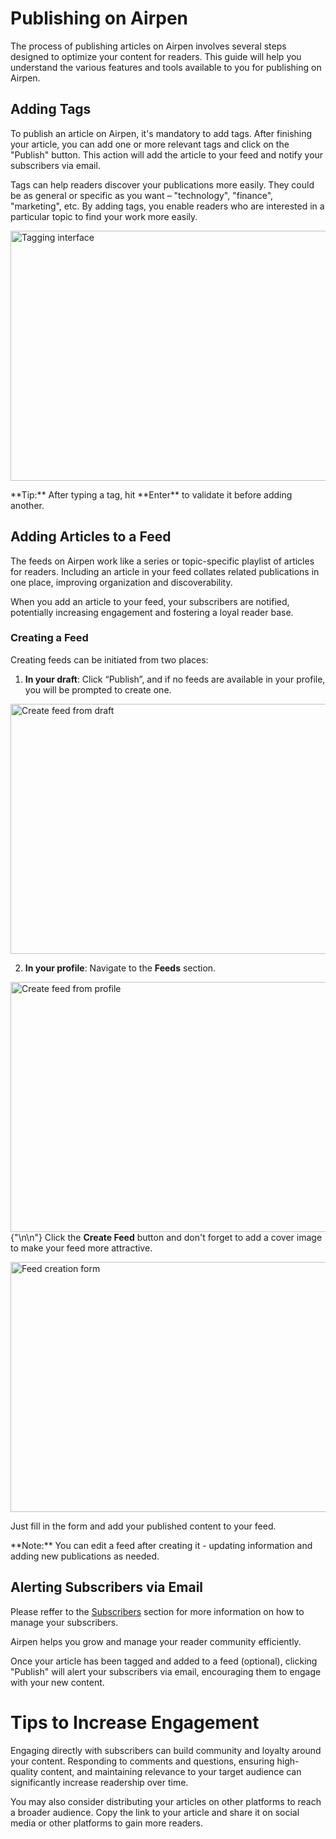 
# **Publishing on Airpen**

The process of publishing articles on Airpen involves several steps designed to optimize your content for readers. This guide will help you understand the various features and tools available to you for publishing on Airpen.

## **Adding Tags**

To publish an article on Airpen, it's mandatory to add tags. After finishing your article, you can add one or more relevant tags and click on the "Publish" button. This action will add the article to your feed and notify your subscribers via email.

Tags can help readers discover your publications more easily. They could be as general or specific as you want – "technology", "finance", "marketing", etc. By adding tags, you enable readers who are interested in a particular topic to find your work more easily.

<Image
  src="/images/Publish/tags.png"
  alt="Tagging interface"
  width="1200"
  height="400"
/>

<Callout>
  **Tip:** After typing a tag, hit **Enter** to validate it before adding
  another.
</Callout>

## **Adding Articles to a Feed**

The feeds on Airpen work like a series or topic-specific playlist of articles for readers. Including an article in your feed collates related publications in one place, improving organization and discoverability.

When you add an article to your feed, your subscribers are notified, potentially increasing engagement and fostering a loyal reader base.

### **Creating a Feed**

Creating feeds can be initiated from two places:

1. **In your draft**: Click “Publish”, and if no feeds are available in your profile, you will be prompted to create one.

<Image
  src="/images/Publish/create_feed.png"
  alt="Create feed from draft"
  width="1200"
  height="400"
/>

2. **In your profile**: Navigate to the **Feeds** section.

<Image
  src="/images/Publish/create_feed_2.png"
  alt="Create feed from profile"
  width="1200"
  height="400"
/>
{"\n\n"}
Click the **Create Feed** button and don't forget to add a cover image to make
your feed more attractive.

<Image
  src="/images/Publish/create_feed_form.png"
  alt="Feed creation form"
  width="1200"
  height="400"
/>

Just fill in the form and add your published content to your feed.

<Callout>
  **Note:** You can edit a feed after creating it - updating information and
  adding new publications as needed.
</Callout>

## **Alerting Subscribers via Email**

<Callout> Please reffer to the <a href="/manage-your-audience/subscribers">Subscribers</a> section for more information on how to manage your subscribers.</Callout>

Airpen helps you grow and manage your reader community efficiently.

Once your article has been tagged and added to a feed (optional), clicking "Publish" will alert your subscribers via email, encouraging them to engage with your new content.

# **Tips to Increase Engagement**

Engaging directly with subscribers can build community and loyalty around your content. Responding to comments and questions, ensuring high-quality content, and maintaining relevance to your target audience can significantly increase readership over time.

You may also consider distributing your articles on other platforms to reach a broader audience. Copy the link to your article and share it on social media or other platforms to gain more readers.
